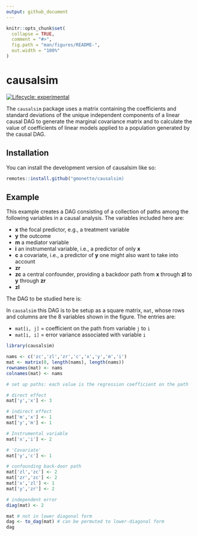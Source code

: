 ```yaml
---
output: github_document
---
```


<!-- README.md is generated from README.Rmd. Please edit that file -->

```r
knitr::opts_chunk$set(
  collapse = TRUE,
  comment = "#>",
  fig.path = "man/figures/README-",
  out.width = "100%"
)
```

# causalsim

<!-- badges: start -->
[![Lifecycle: experimental](https://img.shields.io/badge/lifecycle-experimental-orange.svg)](https://lifecycle.r-lib.org/articles/stages.html#experimental)
<!-- badges: end -->

The `causalsim` package uses a matrix containing the coefficients and standard deviations of the unique
independent components of a linear causal DAG to generate the marginal covariance matrix and to 
calculate the value of coefficients of linear models applied to a population generated by
the causal DAG.


## Installation

You can install the development version of causalsim like so:

``` r
remotes::install.github("gmonette/causalsim)
```

## Example

This example creates a DAG consisting of a collection of paths among the following variables
in a causal analysis. The variables included here are:

* **x** the focal predictor, e.g., a treatment variable
* **y** the outcome
* **m** a mediator variable
* **i** an instrumental variable, i.e., a predictor of only **x**
* **c** a covariate, i.e., a predictor of **y** one might also want to take into account
* **zr** 
* **zc** a central confounder, providing a backdoor path from **x** through **zl**  to **y** through **zr**
* **zl**

The DAG to be studied here is:

<!-- why isn't this found?
![]("man/figures/coefx-ex-dag.png")
-->


In `causalsim` this DAG is to be setup as a square matrix, `mat`, whose rows and columns are
the 8 variables shown in the figure.
The entries are:

* `mat[i, j]` = coefficient on the path from variable `j` to `i`
* `mat[i, i]` = error variance associated with variable `i`


```r
library(causalsim)

nams <- c('zc','zl','zr','c','x','y','m','i')
mat <- matrix(0, length(nams), length(nams))
rownames(mat) <- nams
colnames(mat) <- nams

# set up paths: each value is the regression coefficient on the path

# direct effect
mat['y','x'] <- 3

# indirect effect
mat['m','x'] <- 1
mat['y','m'] <- 1

# Instrumental variable 
mat['x','i'] <- 2

# 'Covariate'
mat['y','c'] <- 1

# confounding back-door path
mat['zl','zc'] <- 2 
mat['zr','zc'] <- 2
mat['x','zl'] <- 1
mat['y','zr'] <- 2

# independent error
diag(mat) <- 2

mat # not in lower diagonal form   
dag <- to_dag(mat) # can be permuted to lower-diagonal form
dag



```

